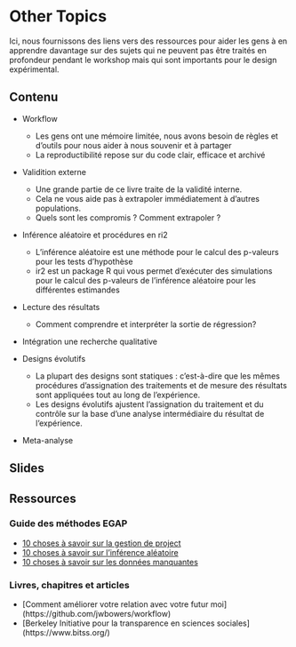 # Other Topics {.tabset}

Ici, nous fournissons des liens vers des ressources pour aider les gens à en apprendre davantage sur des sujets qui ne peuvent pas être traités en profondeur pendant le workshop mais qui sont importants pour le design expérimental.

## Contenu
 
- Workflow
  - Les gens ont une mémoire limitée, nous avons besoin de règles et d'outils pour nous aider à nous souvenir et à partager
  - La reproductibilité repose sur du code clair, efficace et archivé

- Validition externe
  - Une grande partie de ce livre traite de la validité interne.
  - Cela ne vous aide pas à extrapoler immédiatement à d'autres populations.
  - Quels sont les compromis ? Comment extrapoler ?

- Inférence aléatoire et procédures en ri2
  - L'inférence aléatoire est une méthode pour le calcul des p-valeurs pour les tests d'hypothèse
  - ir2 est un package R qui vous permet d'exécuter des simulations pour le calcul des p-valeurs de l'inférence aléatoire pour les différentes estimandes

- Lecture des résultats
  - Comment comprendre et interpréter la sortie de régression?
  
- Intégration une recherche qualitative

- Designs évolutifs
  - La plupart des designs sont statiques : c'est-à-dire que les mêmes procédures d'assignation des traitements et de mesure des résultats sont appliquées tout au long de l'expérience.
  - Les designs évolutifs ajustent l'assignation du traitement et du contrôle sur la base d'une analyse intermédiaire du résultat de l'expérience.

- Meta-analyse

## Slides

## Ressources

### Guide des méthodes EGAP

- [10 choses à savoir sur la gestion de project](https://egap.org/resource/10-things-to-know-about-project-workflow/)
- [10 choses à savoir sur l'inférence aléatoire](https://egap.org/resource/10-things-to-know-about-randomization-inference/)
- [10 choses à savoir sur les données manquantes](https://egap.org/resource/10-things-to-know-about-missing-data/)

### Livres, chapitres et articles

 - [Comment améliorer votre relation avec votre futur moi] (https://github.com/jwbowers/workflow)
 - [Berkeley Initiative pour la transparence en sciences sociales] (https://www.bitss.org/)
